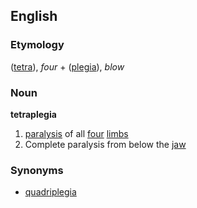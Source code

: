 ==English==
===Etymology===
{{Gr.}}  ([[tetra]]), ''four'' + ([[plegia]]), ''blow''
===Noun===
'''tetraplegia'''
# [[paralysis]] of all [[four]] [[limb]]s
# Complete paralysis from below the [[jaw]]
===Synonyms===
*[[quadriplegia]]